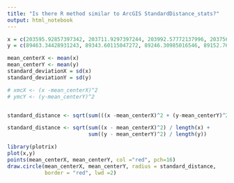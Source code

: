 ```yaml
---
title: "Is there R method similar to ArcGIS StandardDistance_stats?"
output: html_notebook
---
```


```r
x = c(203595.92857397342, 203711.9297397244, 203992.57772137996, 203756.83341678928, 203610.89646632838, 203393.86202718143, 203524.83108528735, 203696.96184736944, 203363.9262424715, 203887.8024748952, 204018.77153300116, 204131.03072566338, 204426.6465996739)
y = c(89463.34428931243, 89343.60115047272, 89246.30985016546, 89152.76052294695, 89253.79379634294, 89343.60115047272, 89122.82473823702, 88991.85568013109, 89609.28123977332, 89687.86267463688, 89556.89361653096, 89901.15514069512, 89833.79962509777)

mean_centerX <- mean(x)
mean_centerY <- mean(y)
standard_deviationX = sd(x)
standard_deviationY = sd(y)
```

```r
# xmcX <- (x -mean_centerX)^2
# ymcY <- (y-mean_centerY)^2


standard_distance <- sqrt(sum(((x -mean_centerX)^2 + (y-mean_centerY)^2)) / (length(x)))

standard_distance <- sqrt(sum((x - mean_centerX)^2) / length(x) + 
                          sum((y - mean_centerY)^2) / length(y))

library(plotrix)
plot(x,y)
points(mean_centerX, mean_centerY, col ="red", pch=16)
draw.circle(mean_centerX, mean_centerY, radius = standard_distance, 
            border = "red", lwd =2)
```

